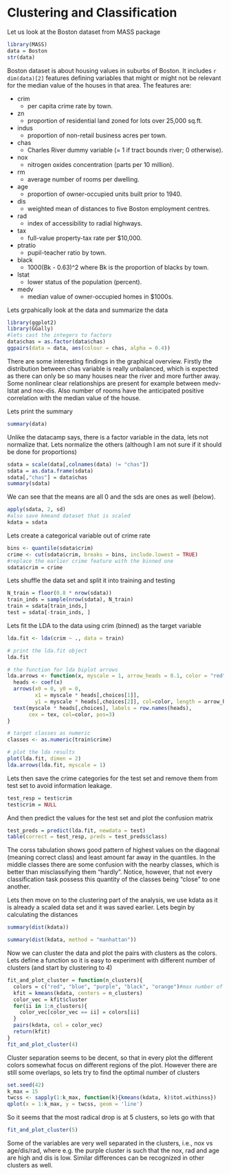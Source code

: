# Clustering and Classification

Let us look at the Boston dataset from MASS package
```r
library(MASS)
data = Boston
str(data)
```

Boston dataset is about housing values in suburbs of Boston. It includes `r dim(data)[2]` features defining variables that might or might not be relevant for the median value of the houses in that area. The features are:

* crim
  + per capita crime rate by town.

* zn
  + proportion of residential land zoned for lots over 25,000 sq.ft.

* indus
  + proportion of non-retail business acres per town.

* chas
  + Charles River dummy variable (= 1 if tract bounds river; 0 otherwise).

* nox
  + nitrogen oxides concentration (parts per 10 million).

* rm
  + average number of rooms per dwelling.

* age
  + proportion of owner-occupied units built prior to 1940.

* dis
  + weighted mean of distances to five Boston employment centres.

* rad
  + index of accessibility to radial highways.

* tax
  + full-value property-tax rate per \$10,000.

* ptratio
  + pupil-teacher ratio by town.

* black
  + 1000(Bk - 0.63)^2 where Bk is the proportion of blacks by town.

* lstat
  + lower status of the population (percent).

* medv
  + median value of owner-occupied homes in \$1000s.

Lets grpahically look at the data and summarize the data

```r
library(ggplot2)
library(GGally)
#lets cast the integers to factors
data$chas = as.factor(data$chas)
ggpairs(data = data, aes(colour = chas, alpha = 0.4))
```

There are some interesting findings in the graphical overview. Firstly the distribution between chas variable is really unbalanced, which is expected as there can only be so many houses near the river and more further away. Some nonlinear clear relationships are present for example between medv-lstat and nox-dis. Also number of rooms have the anticipated positive correlation with the median value of the house.

Lets print the summary
```r
summary(data)
```

Unlike the datacamp says, there is a factor variable in the data, lets not normalize that. Lets normalize the others (although I am not sure if it should be done for proportions)
```r
sdata = scale(data[,colnames(data) != "chas"])
sdata = as.data.frame(sdata)
sdata[,"chas"] = data$chas
summary(sdata)
```

We can see that the means are all 0 and the sds are ones as well (below).
```r
apply(sdata, 2, sd)
#also save kmeand dataset that is scaled
kdata = sdata
```

Lets create a categorical variable out of crime rate

```r
bins <- quantile(sdata$crim)
crime <- cut(sdata$crim, breaks = bins, include.lowest = TRUE)
#replace the earlier crime feature with the binned one
sdata$crim = crime
```

Lets shuffle the data set and split it into training and testing
```r
N_train = floor(0.8 * nrow(sdata))
train_inds = sample(nrow(sdata), N_train)
train = sdata[train_inds,]
test = sdata[-train_inds, ]
```

Lets fit the LDA to the data using crim (binned) as the target variable
```r
lda.fit <- lda(crim ~ ., data = train)

# print the lda.fit object
lda.fit

# the function for lda biplot arrows
lda.arrows <- function(x, myscale = 1, arrow_heads = 0.1, color = "red", tex = 0.75, choices = c(1,2)){
  heads <- coef(x)
  arrows(x0 = 0, y0 = 0, 
         x1 = myscale * heads[,choices[1]], 
         y1 = myscale * heads[,choices[2]], col=color, length = arrow_heads)
  text(myscale * heads[,choices], labels = row.names(heads), 
       cex = tex, col=color, pos=3)
}

# target classes as numeric
classes <- as.numeric(train$crime)

# plot the lda results
plot(lda.fit, dimen = 2)
lda.arrows(lda.fit, myscale = 1)

```


Lets then save the crime categories for the test set and remove them from test set to avoid information leakage.

```r
test_resp = test$crim
test$crim = NULL
```

And then predict the values for the test set and plot the confusion matrix
```r
test_preds = predict(lda.fit, newdata = test)
table(correct = test_resp, preds = test_preds$class)
```

The corss tabulation shows good pattern of highest values on the diagonal (meaning correct class) and least amount far away in the quantiles. In the middle classes there are some confusion with the nearby classes, which is better than misclassifying them "hardly". Notice, however, that not every classification task possess this quantity of the classes being "close" to one another.

Lets then move on to the clustering part of the analysis, we use kdata as it is already a scaled data set and it was saved earlier. Lets begin by calculating the distances

```r
summary(dist(kdata))
```

```r
summary(dist(kdata, method = "manhattan"))
```
Now we can cluster the data and plot the pairs with clusters as the colors. Lets define a function so it is easy to experiment with different number of clusters (and start by clustering to 4)
```r
fit_and_plot_cluster = function(n_clusters){
  colors = c("red", "blue", "purple", "black", "orange")#max number of clusters is 5
  kfit = kmeans(kdata, centers = n_clusters)
  color_vec = kfit$cluster
  for(ii in 1:n_clusters){
    color_vec[color_vec == ii] = colors[ii]
  }
  pairs(kdata, col = color_vec)
  return(kfit)
}
fit_and_plot_cluster(4)
```

Cluster separation seems to be decent, so that in every plot the different colors somewhat focus on different regions of the plot. However there are still some overlaps, so lets try to find the optimal number of clusters

```r
set.seed(42)
k_max = 15
twcss <- sapply(1:k_max, function(k){kmeans(kdata, k)$tot.withinss})
qplot(x = 1:k_max, y = twcss, geom = 'line')
```

So it seems that the most radical drop is at 5 clusters, so lets go with that
```r
fit_and_plot_cluster(5)
```

Some of the variables are very well separated in the clusters, i.e., nox vs age/dis/rad, where e.g. the purple cluster is such that the nox, rad and age are high and dis is low. Similar differences can be recognized in other clusters as well.

